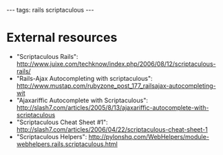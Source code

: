 ---
tags: rails scriptaculous
---
= External resources =

* "Scriptaculous Rails": http://www.juixe.com/techknow/index.php/2006/08/12/scriptaculous-rails/
* "Rails-Ajax Autocompleting with scriptaculous": http://www.mustap.com/rubyzone_post_177_railsajax-autocompleting-wit
* "Ajaxariffic Autocomplete with Scriptaculous": http://slash7.com/articles/2005/8/13/ajaxariffic-autocomplete-with-scriptaculous
* "Scriptaculous Cheat Sheet #1": http://slash7.com/articles/2006/04/22/scriptaculous-cheat-sheet-1
* "Scriptaculous Helpers": http://pylonshq.com/WebHelpers/module-webhelpers.rails.scriptaculous.html
